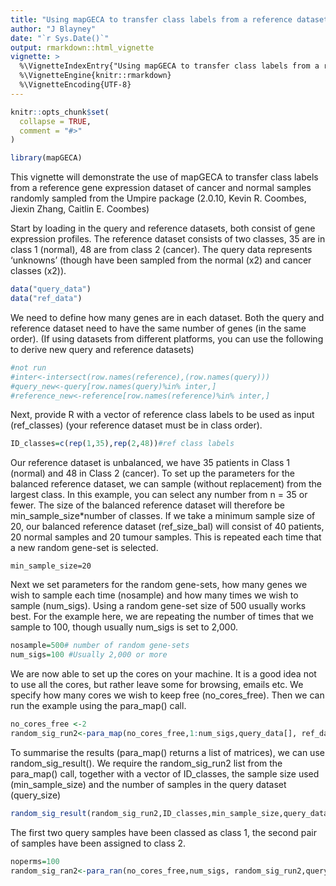 ---
title: "Using mapGECA to transfer class labels from a reference dataset to a query dataset"
author: "J Blayney"
date: "`r Sys.Date()`"
output: rmarkdown::html_vignette
vignette: >
  %\VignetteIndexEntry{"Using mapGECA to transfer class labels from a reference dataset to a query dataset"}
  %\VignetteEngine{knitr::rmarkdown}
  %\VignetteEncoding{UTF-8}
---

```{r, include = FALSE}
knitr::opts_chunk$set(
  collapse = TRUE,
  comment = "#>"
)
```

```{r setup}
library(mapGECA)
```


This vignette will demonstrate the use of mapGECA to transfer class labels from a reference gene expression dataset of cancer and normal samples randomly sampled from the Umpire package (2.0.10, Kevin R. Coombes, Jiexin Zhang, Caitlin E. Coombes)

Start by loading in the query and reference datasets, both consist of gene expression profiles. The reference dataset consists of two 
classes, 35 are in class 1 (normal), 48 are from class 2 (cancer). The query data represents 'unknowns' (though have been sampled from the normal (x2) and cancer classes (x2)).

```{r}
data("query_data")
data("ref_data")
```

We need to define how many genes are in each dataset. Both the query and reference dataset need to have the same number of genes (in the same order). (If using datasets from different platforms, you can use the following to derive new query and reference datasets) 

```{r}
#not run
#inter<-intersect(row.names(reference),(row.names(query)))
#query_new<-query[row.names(query)%in% inter,]
#reference_new<-reference[row.names(reference)%in% inter,]
```

Next, provide R with a vector of reference class labels to be used as input (ref_classes) (your reference dataset must be in class order). 
```{r}

ID_classes=c(rep(1,35),rep(2,48))#ref class labels
```

Our reference dataset is unbalanced, we have 35 patients in Class 1 (normal) and 48 in Class 2 (cancer). To set up the parameters for the balanced reference dataset, we can sample (without replacement) from the largest class. In this example, you can select any number from n = 35 or fewer. The size of the balanced reference dataset will therefore be min_sample_size*number of classes. If we take a minimum sample size of 20, our balanced reference dataset (ref_size_bal) will consist of 40 patients, 20 normal samples and 20 tumour samples. This is repeated each time that a new random gene-set is selected.  

```
min_sample_size=20
```
Next we set parameters for the random gene-sets, how many genes we wish to sample each time (nosample) and how many times we wish to sample (num_sigs). Using a random gene-set size of 500 usually works best. For the example here, we are repeating the number of times that we sample to 100, though usually num_sigs is set to 2,000.

```{r}
nosample=500# number of random gene-sets
num_sigs=100 #Usually 2,000 or more
```
We are now able to set up the cores on your machine. It is a good idea not to use all the cores, but rather leave some for browsing, emails etc. We specify how many cores we wish to keep free (no_cores_free). Then we can run the example using the para_map() call. 
```{r}
no_cores_free <-2
random_sig_run2<-para_map(no_cores_free,1:num_sigs,query_data[], ref_data[], nosample,ID_classes, min_sample_size)
```
To summarise the results (para_map() returns a list of matrices), we can use random_sig_result(). We require the random_sig_run2 list from the para_map() call, together with a vector of ID_classes, the sample size used (min_sample_size) and the number of samples in the query dataset (query_size)
```{r}
random_sig_result(random_sig_run2,ID_classes,min_sample_size,query_data)
```


The first two query samples have been classed as class 1, the second pair of samples have been assigned to class 2. 
```{r}
noperms=100
random_sig_ran2<-para_ran(no_cores_free,num_sigs, random_sig_run2,query_data,ID_classes, min_sample_size,noperms)
```

